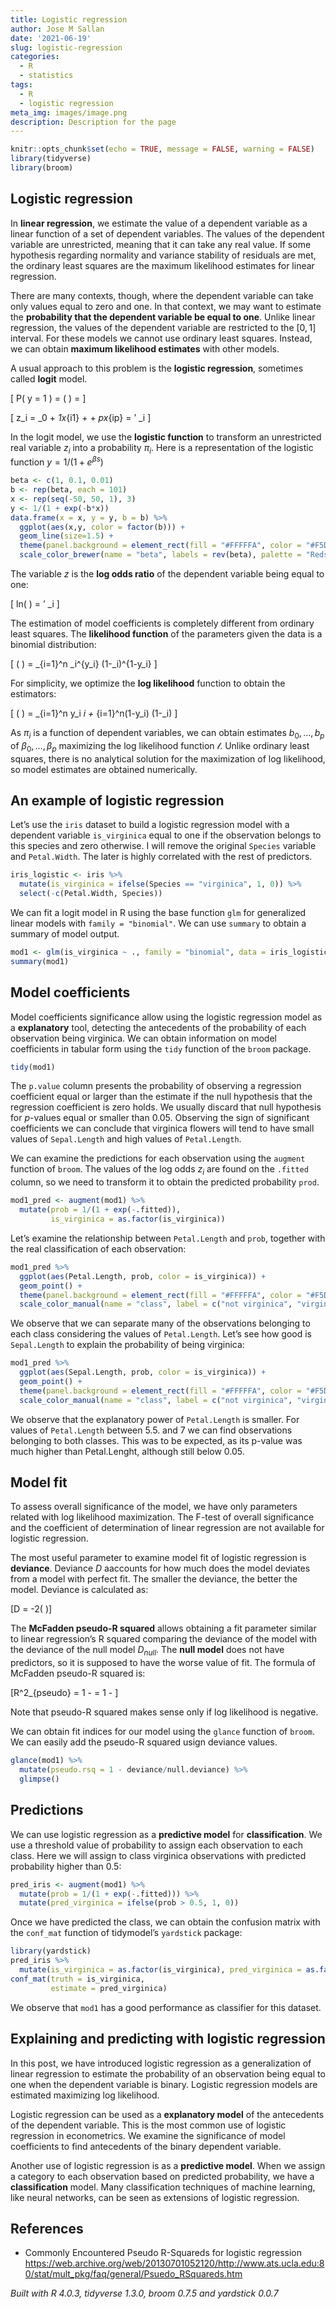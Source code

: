 ```yaml
---
title: Logistic regression
author: Jose M Sallan
date: '2021-06-19'
slug: logistic-regression
categories:
  - R
  - statistics
tags:
  - R
  - logistic regression
meta_img: images/image.png
description: Description for the page
---
```


```r
knitr::opts_chunk$set(echo = TRUE, message = FALSE, warning = FALSE)
library(tidyverse)
library(broom)
```

## Logistic regression

In **linear regression**, we estimate the value of a dependent variable as a linear function of a set of dependent variables. The values of the dependent variable are unrestricted, meaning that it can take any real value. If some hypothesis regarding normality and variance stability of residuals are met, the ordinary least squares are the maximum likelihood estimates for linear regression.

There are many contexts, though, where the dependent variable can take only values equal to zero and one. In that context, we may want to estimate the **probability that the dependent variable be equal to one**. Unlike linear regression, the values of the dependent variable are restricted to the $\left[0,1\right]$ interval. For these models we cannot use ordinary least squares. Instead, we can obtain **maximum likelihood estimates** with other models.

A usual approach to this problem is the **logistic regression**, sometimes called **logit** model.

\[ P( y = 1 \vert \mathbf{x})  = \mathbf{\pi}\left( \mathbf{z} \right) = \frac{1}{1 + \text{exp}\left(-\mathbf{z}\right)} \]

\[ z_i = \beta_0 + \beta_1x_{i1} + \dots + \beta_px_{ip} = \mathcal{\theta}' \mathcal{x}_i \]

In the logit model, we use the **logistic function** to transform an unrestricted real variable $z_i$ into a probability $\pi_i$. Here is a representation of the logistic function $y = 1/\left(1 + e^{\beta s}\right)$


```r
beta <- c(1, 0.1, 0.01)
b <- rep(beta, each = 101)
x <- rep(seq(-50, 50, 1), 3)
y <- 1/(1 + exp(-b*x))
data.frame(x = x, y = y, b = b) %>%
  ggplot(aes(x,y, color = factor(b))) +
  geom_line(size=1.5) +
  theme(panel.background = element_rect(fill = "#FFFFFA", color = "#F5DEB3"), legend.key = element_rect(fill = "#FFFFFA", color = "#F5DEB3"), legend.background = element_rect(fill = "#FFFFFF", color = "#FFFFFF"), legend.position = "bottom") +
  scale_color_brewer(name = "beta", labels = rev(beta), palette = "Reds")
```

The variable $z$ is the **log odds ratio** of the dependent variable being equal to one:

\[ ln\left( \frac{\pi_i}{1-\pi_i} \right) = \mathcal{\theta}' \mathcal{x}_i \]

The estimation of model coefficients is completely different from ordinary least squares. The **likelihood function** of the parameters given the data is a binomial distribution:

\[ \mathcal{L}\left( \mathcal{\theta} \right) = \prod_{i=1}^n \pi_i^{y_i} \left(1-\pi_i\right)^{1-y_i} \]

For simplicity, we optimize the **log likelihood** function to obtain the estimators:

\[ \mathcal{l}\left( \mathcal{\theta} \right) = \sum_{i=1}^n y_i\text{log} \pi_i +  \sum_{i=1}^n\left(1-y_i\right) \text{log}\left(1-\pi_i\right) \]

As $\pi_i$ is a function of dependent variables, we can obtain estimates $b_0, \dots, b_p$ of $\beta_0, \dots, \beta_p$ maximizing the log likelihood function $\mathcal{l}$. Unlike ordinary least squares, there is no analytical solution for the maximization of log likelihood, so model estimates are obtained numerically.

## An example of logistic regression

Let's use the `iris` dataset to build a logistic regression model with a dependent variable `is_virginica` equal to one if the observation belongs to this species and zero otherwise. I will remove the original `Species` variable and `Petal.Width`. The later is highly correlated with the rest of predictors.

```r
iris_logistic <- iris %>% 
  mutate(is_virginica = ifelse(Species == "virginica", 1, 0)) %>%
  select(-c(Petal.Width, Species))
```

We can fit a logit model in R using the base function `glm` for generalized linear models with `family = "binomial"`. We can use `summary` to obtain a summary of model output.

```r
mod1 <- glm(is_virginica ~ ., family = "binomial", data = iris_logistic)
summary(mod1)
```

## Model coefficients

Model coefficients significance allow using the logistic regression model as a **explanatory** tool, detecting the antecedents of the probability of each observation being virginica. We can obtain information on model coefficients in tabular form using the `tidy` function of the `broom` package.

```r
tidy(mod1)
```

The `p.value` column presents the probability of observing a regression coefficient equal or larger than the estimate if the null hypothesis that the regression coefficient is zero holds. We usually discard that null hypothesis for *p*-values equal or smaller than 0.05. Observing the sign of significant coefficients we can conclude that virginica flowers will tend to have small values of `Sepal.Length` and high values of `Petal.Length`.

We can examine the predictions for each observation using the `augment` function of `broom`. The values of the log odds $z_i$ are found on the `.fitted` column, so we need to transform it to obtain the predicted probability `prod`. 

```r
mod1_pred <- augment(mod1) %>%
  mutate(prob = 1/(1 + exp(-.fitted)),
         is_virginica = as.factor(is_virginica)) 
```

Let's examine the relationship between `Petal.Length` and `prob`, together with the real classification of each observation:

```r
mod1_pred %>%
  ggplot(aes(Petal.Length, prob, color = is_virginica)) +
  geom_point() +
  theme(panel.background = element_rect(fill = "#FFFFFA", color = "#F5DEB3"), legend.key = element_rect(fill = "#FFFFFA", color = "#F5DEB3"), legend.background = element_rect(fill = "#FFFFFF", color = "#FFFFFF"), legend.position = "bottom") +
  scale_color_manual(name = "class", label = c("not virginica", "virginica"), values = c("#FF6666", "#00CC66"))
```

We observe that we can separate many of the observations belonging to each class considering the values of `Petal.Length`. Let's see how good is `Sepal.Length` to explain the probability of being virginica:

```r
mod1_pred %>%
  ggplot(aes(Sepal.Length, prob, color = is_virginica)) +
  geom_point() +
  theme(panel.background = element_rect(fill = "#FFFFFA", color = "#F5DEB3"), legend.key = element_rect(fill = "#FFFFFA", color = "#F5DEB3"), legend.background = element_rect(fill = "#FFFFFF", color = "#FFFFFF"), legend.position = "bottom") +
  scale_color_manual(name = "class", label = c("not virginica", "virginica"), values = c("#FF6666", "#00CC66"))
```

We observe that the explanatory power of `Petal.Length` is smaller. For values of `Petal.Length` between 5.5. and 7 we can find observations belonging to both classes. This was to be expected, as its p-value was much higher than Petal.Lenght, although still below 0.05.

## Model fit

To assess overall significance of the model, we have only parameters related with log likelihood maximization. The F-test of overall significance and the coefficient of determination of linear regression are not available for logistic regression.

The most useful parameter to examine model fit of logistic regression is **deviance**. Deviance $D$ aaccounts for how much does the model deviates from a model with perfect fit. The smaller the deviance, the better the model. Deviance is calculated as:

\[D = -2\mathcal{l}\left( \mathcal{\theta} \right)\]

The **McFadden pseudo-R squared** allows obtaining a fit parameter similar to linear regression's R squared comparing the deviance of the model with the deviance of the null model $D_{null}$. The **null model** does not have predictors, so it is supposed to have the worse value of fit. The formula of McFadden pseudo-R squared is:

\[R^2_{pseudo} = 1 - \frac{D}{D_{null}} = 1 - \frac{\mathcal{l}}{\mathcal{l}_{null}}\]

Note that pseudo-R squared makes sense only if log likelihood is negative.

We can obtain fit indices for our model using the `glance` function of `broom`. We can easily add the pseudo-R squared usign deviance values.

```r
glance(mod1) %>%
  mutate(pseudo.rsq = 1 - deviance/null.deviance) %>%
  glimpse()
```


## Predictions

We can use logistic regression as a **predictive model** for **classification**. We use a threshold value of probability to assign each observation to each class. Here we will assign to class virginica observations with predicted probability higher than 0.5:

```r
pred_iris <- augment(mod1) %>%
  mutate(prob = 1/(1 + exp(-.fitted))) %>%
  mutate(pred_virginica = ifelse(prob > 0.5, 1, 0))
```

Once we have predicted the class, we can obtain the confusion matrix with the `conf_mat` function of tidymodel's `yardstick` package:

```r
library(yardstick)
pred_iris %>%
  mutate(is_virginica = as.factor(is_virginica), pred_virginica = as.factor(pred_virginica)) %>%
conf_mat(truth = is_virginica, 
         estimate = pred_virginica) 
```

We observe that `mod1` has a good performance as classifier for this dataset.

## Explaining and predicting with logistic regression

In this post, we have introduced logistic regression as a generalization of linear regression to estimate the probability of an observation being equal to one when the dependent variable is binary. Logistic regression models are estimated maximizing log likelihood.

Logistic regression can be used as a **explanatory model** of the antecedents of the dependent variable. This is the most common use of logistic regression in econometrics. We examine the significance of model coefficients to find antecedents of the binary dependent variable.

Another use of logistic regression is as a **predictive model**. When we assign a category to each observation based on predicted probability, we have a **classification** model. Many classification techniques of machine learning, like neural networks, can be seen as extensions of logistic regression.

## References

* Commonly Encountered Pseudo R-Squareds for logistic regression
<https://web.archive.org/web/20130701052120/http://www.ats.ucla.edu:80/stat/mult_pkg/faq/general/Psuedo_RSquareds.htm>

*Built with R 4.0.3, tidyverse 1.3.0, broom 0.7.5 and yardstick 0.0.7*